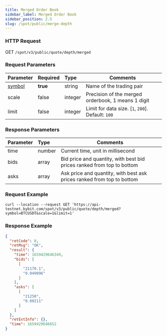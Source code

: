 ```yaml
---
title: Merged Order Book
sidebar_label: Merged Order Book
sidebar_position: 2.5
slug: /spot/public/merge-depth
---
```


### HTTP Request
GET <code>/spot/v3/public/quote/depth/merged</code>

### Request Parameters
| Parameter | Required | Type | Comments|
|:----- |:-------|:-----|------ |
|[symbol](../enum#symbol) | **true** | string | Name of the trading pair |
|scale | false | integer | Precision of the merged orderbook, 1 means 1 digit |
|limit | false | integer | Limit for data size. [`1`, `200`]. Default: `100` |

### Response Parameters
| Parameter | Type | Comments|
|:----- |:-----|----- |
| time | number |  Current time, unit in millisecond |
| bids | array | Bid price and quantity, with best bid prices ranked from top to bottom |
| asks | array | Ask price and quantity, with best ask prices ranked from top to bottom |

### Request Example

```http
curl --location --request GET 'https://api-testnet.bybit.com/spot/v3/public/quote/depth/merged?symbol=BTCUSDT&scale=1&limit=1'
```

### Response Example

```json
{
  "retCode": 0,
  "retMsg": "OK",
  "result": {
    "time": 1659429646349,
    "bids": [
      [
        "21170.1",
        "0.049096"
      ]
    ],
    "asks": [
      [
        "21250",
        "0.00211"
      ]
    ]
  },
  "retExtInfo": {},
  "time": 1659429646652
}
```
